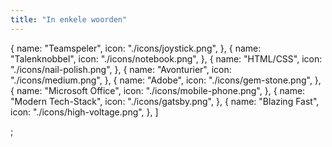 ```yaml
---
title: "In enkele woorden"
---
```


  {
    name: "Teamspeler",
    icon: "./icons/joystick.png",
  },
  {
    name: "Talenknobbel",
    icon: "./icons/notebook.png",
  },
  {
    name: "HTML/CSS",
    icon: "./icons/nail-polish.png",
  },
  {
    name: "Avonturier",
    icon: "./icons/medium.png",
  },
  {
    name: "Adobe",
    icon: "./icons/gem-stone.png",
  },
  {
    name: "Microsoft Office",
    icon: "./icons/mobile-phone.png",
  },
  {
    name: "Modern Tech-Stack",
    icon: "./icons/gatsby.png",
  },
  {
    name: "Blazing Fast",
    icon: "./icons/high-voltage.png",
  },
]

;
